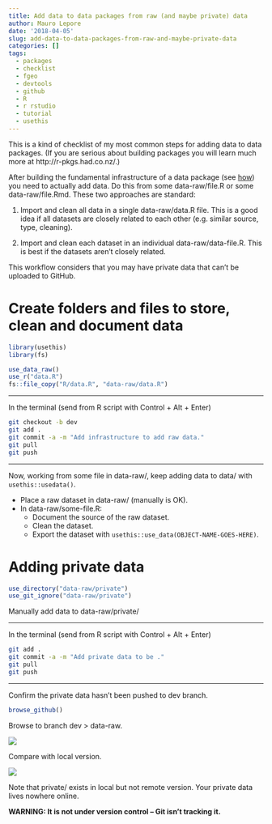 ```yaml
---
title: Add data to data packages from raw (and maybe private) data
author: Mauro Lepore
date: '2018-04-05'
slug: add-data-to-data-packages-from-raw-and-maybe-private-data
categories: []
tags:
  - packages
  - checklist
  - fgeo
  - devtools
  - github
  - R
  - r rstudio
  - tutorial
  - usethis
---
```


This is a kind of checklist of my most common steps for adding data to data packages. (If you are serious about building packages you will learn much more at http://r-pkgs.had.co.nz/.) 

After building the fundamental infrastructure of a data package (see [how](http://bit.ly/2JkSDiw)) you need to actually add data. Do this from some data-raw/file.R or some data-raw/file.Rmd. These two approaches are standard:

1. Import and clean all data in a single data-raw/data.R file. This is a good idea if all datasets are closely related to each other (e.g. similar source, type, cleaning).

2. Import and clean each dataset in an individual data-raw/data-file.R. This is best if the datasets aren't closely related.

This workflow considers that you may have private data that can't be uploaded to GitHub.


# Create folders and files to store, clean and document data

```R
library(usethis)
library(fs)
```

```R
use_data_raw()
use_r("data.R")
fs::file_copy("R/data.R", "data-raw/data.R")
```

---

In the terminal (send from R script with Control + Alt + Enter)

```bash
git checkout -b dev
git add .
git commit -a -m "Add infrastructure to add raw data."
git pull
git push
```
---

Now, working from some file in data-raw/, keep adding data to data/ with `usethis::usedata()`.

* Place a raw dataset in data-raw/ (manually is OK).
* In data-raw/some-file.R:
    * Document the source of the raw dataset.
    * Clean the dataset.
    * Export the dataset with `usethis::use_data(OBJECT-NAME-GOES-HERE)`.

# Adding private data

```R
use_directory("data-raw/private")
use_git_ignore("data-raw/private")
```
Manually add data to data-raw/private/

---

In the terminal (send from R script with Control + Alt + Enter)

```bash
git add .
git commit -a -m "Add private data to be ."
git pull
git push
```

---

Confirm the private data hasn't been pushed to dev branch.

```R
browse_github()
```

Browse to branch dev > data-raw.

![](https://i.imgur.com/dHYoQy4.png)

Compare with local version.

![](https://i.imgur.com/WA9hYNT.png)

Note that private/ exists in local but not remote version. Your private data lives nowhere online.

__WARNING: It is not under version control -- Git isn't tracking it.__
